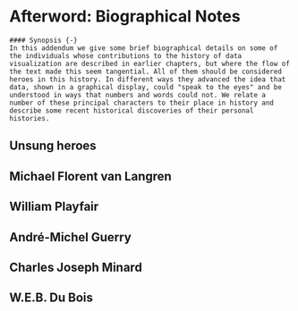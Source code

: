 # Afterword: Biographical Notes {#ch11-afterword}

```block
#### Synopsis {-}
In this addendum we give some brief biographical details on some of the individuals whose contributions to the history of data visualization are described in earlier chapters, but where the flow of the text made this seem tangential. All of them should be considered heroes in this history. In different ways they advanced the idea that data, shown in a graphical display, could "speak to the eyes" and be understood in ways that numbers and words could not. We relate a number of these principal characters to their place in history and describe some recent historical discoveries of their personal histories.
```

## Unsung heroes {-}

## Michael Florent van Langren {-}

## William Playfair {-}

## André-Michel Guerry {-}

## Charles Joseph Minard {-}

## W.E.B. Du Bois {-}

